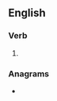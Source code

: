 ==English==

===Verb===
{{head|en|verb form}}

# {{en-past of|scout}}

===Anagrams===
* {{anagrams|en|Doucets|Ducotes|custode|doucets}}